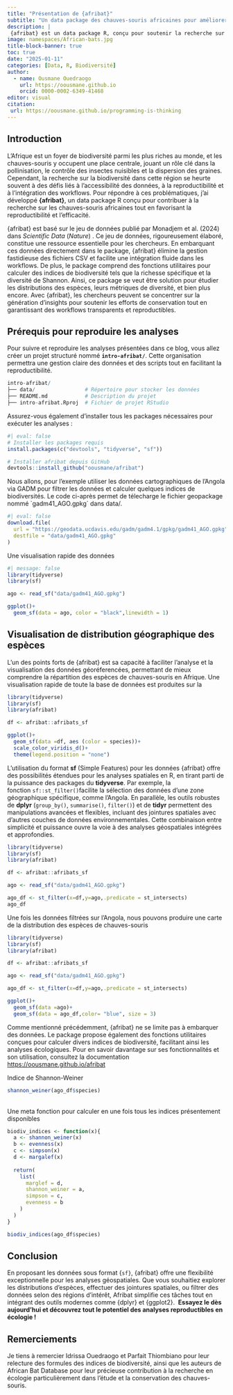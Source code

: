 ```yaml
---
title: "Présentation de {afribat}"
subtitle: "Un data package des chauves-souris africaines pour améliorer la reproductibilité et l’efficacité en recherche sur la biodiversité"
description: |
 {afribat} est un data package R, conçu pour soutenir la recherche sur la biodiversité en intégrant un ensemble complet de données sur les chauves-souris africaines sous forme de. Construit pour simplifier et automatiser les workflows, {afribat} répond aux défis de reproductibilité dans les études écologiques en offrant un accès programmatique direct à des données de haute qualité publiées dans Nature.
image: namespaces/African-bats.jpg
title-block-banner: true
toc: true
date: "2025-01-11"
categories: [Data, R, Biodiversité]
author:
  - name: Ousmane Ouedraogo
    url: https://oousmane.github.io
    orcid: 0000-0002-6349-41468
editor: visual
citation:
 url: https://oousmane.github.io/programming-is-thinking
---
```


## Introduction

L’Afrique est un foyer de biodiversité parmi les plus riches au monde, et les chauves-souris y occupent une place centrale, jouant un rôle clé dans la pollinisation, le contrôle des insectes nuisibles et la dispersion des graines.
Cependant, la recherche sur la biodiversité dans cette région se heurte souvent à des défis liés à l’accessibilité des données, à la reproductibilité et à l’intégration des workflows.
Pour répondre à ces problématiques, j’ai développé **{afribat}**, un data package R conçu pour contribuer à la recherche sur les chauves-souris africaines tout en favorisant la reproductibilité et l’efficacité.

{afribat} est basé sur le jeu de données publié par Monadjem et al. (2024) dans *Scientific Data* (*Nature*) .
Ce jeu de données, rigoureusement élaboré, constitue une ressource essentielle pour les chercheurs.
En embarquant ces données directement dans le package, {afribat} élimine la gestion fastidieuse des fichiers CSV et facilite une intégration fluide dans les workflows.
De plus, le package comprend des fonctions utilitaires pour calculer des indices de biodiversité tels que la richesse spécifique et la diversité de Shannon.
Ainsi, ce package se veut être solution pour étudier les distributions des espèces, leurs métriques de diversité, et bien plus encore.
Avec {afribat}, les chercheurs peuvent se concentrer sur la génération d’insights pour soutenir les efforts de conservation tout en garantissant des workflows transparents et reproductibles.

## Prérequis pour reproduire les analyses

Pour suivre et reproduire les analyses présentées dans ce blog, vous allez créer un projet structuré nommé **`intro-afribat/`**.
Cette organisation permettra une gestion claire des données et des scripts tout en facilitant la reproductibilité.

``` r
intro-afribat/
├── data/                # Répertoire pour stocker les données
├── README.md            # Description du projet
├── intro-afribat.Rproj  # Fichier de projet RStudio
```

Assurez-vous également d’installer tous les packages nécessaires pour exécuter les analyses :

```r
#| eval: false
# Installer les packages requis
install.packages(c("devtools", "tidyverse", "sf"))

# Installer afribat depuis GitHub
devtools::install_github("oousmane/afribat")
```

Nous allons, pour l'exemple utiliser les données cartographiques de l'Angola via GADM pour filtrer les données et calculer quelques indices de biodiversités.
Le code ci-après permet de télecharge le fichier geopackage nommé \`gadm41_AGO.gpkg\` dans data/.

```r
#| eval: false
download.file(
  url = "https://geodata.ucdavis.edu/gadm/gadm4.1/gpkg/gadm41_AGO.gpkg",
  destfile = "data/gadm41_AGO.gpkg"
)
```

Une visualisation rapide des données

```r
#| message: false
library(tidyverse)
library(sf)

ago <- read_sf("data/gadm41_AGO.gpkg")

ggplot()+
  geom_sf(data = ago, color = "black",linewidth = 1)
```

## Visualisation de distribution géographique des espèces

L’un des points forts de {afribat} est sa capacité à faciliter l’analyse et la visualisation des données géoréferencées, permettant de mieux comprendre la répartition des espèces de chauves-souris en Afrique.
Une visualisation rapide de toute la base de données est produites sur la

```r
library(tidyverse)
library(sf)
library(afribat)

df <- afribat::afribats_sf

ggplot()+
  geom_sf(data =df, aes (color = species))+
  scale_color_viridis_d()+
  theme(legend.position = "none")

```

L’utilisation du format **sf** (Simple Features) pour les données {afribat} offre des possibilités étendues pour les analyses spatiales en R, en tirant parti de la puissance des packages du **tidyverse**.
Par exemple, la fonction `sf::st_filter()`facilite la sélection des données d’une zone géographique spécifique, comme l’Angola.
En parallèle, les outils robustes de **dplyr** (`group_by()`, `summarise()`, `filter()`) et de **tidyr** permettent des manipulations avancées et flexibles, incluant des jointures spatiales avec d’autres couches de données environnementales.
Cette combinaison entre simplicité et puissance ouvre la voie à des analyses géospatiales intégrées et approfondies.

```r
library(tidyverse)
library(sf)
library(afribat)

df <- afribat::afribats_sf

ago <- read_sf("data/gadm41_AGO.gpkg")

ago_df <- st_filter(x=df,y=ago,.predicate = st_intersects)
ago_df
```

Une fois les données filtrées sur l'Angola, nous pouvons produire une carte de la distribution des espèces de chauves-souris

```r

library(tidyverse)
library(sf)
library(afribat)

df <- afribat::afribats_sf

ago <- read_sf("data/gadm41_AGO.gpkg")

ago_df <- st_filter(x=df,y=ago,.predicate = st_intersects)

ggplot()+
  geom_sf(data =ago)+
  geom_sf(data = ago_df,color= "blue", size = 3)

```

Comme mentionné précédemment, {afribat} ne se limite pas à embarquer des données.
Le package propose également des fonctions utilitaires conçues pour calculer divers indices de biodiversité, facilitant ainsi les analyses écologiques.
Pour en savoir davantage sur ses fonctionnalités et son utilisation, consultez la documentation <https://oousmane.github.io/afribat>

Indice de Shannon-Weiner

```r
shannon_weiner(ago_df$species)
```

\
Une meta fonction pour calculer en une fois tous les indices présentement disponibles

```r
biodiv_indices <- function(x){
  a <- shannon_weiner(x)
  b <- evenness(x)
  c <- simpson(x)
  d <- margalef(x)
  
  return(
    list(
      marglef = d,
      shannon_weiner = a,
      simpson = c,
      evenness = b
    )
  )
}

biodiv_indices(ago_df$species)
```

## Conclusion

En proposant les données sous format {`sf}`, {afribat} offre une flexibilité exceptionnelle pour les analyses géospatiales.
Que vous souhaitiez explorer les distributions d’espèces, effectuer des jointures spatiales, ou filtrer des données selon des régions d’intérêt, Afribat simplifie ces tâches tout en intégrant des outils modernes comme {dplyr} et {ggplot2}. 
**Essayez le dès aujourd’hui et découvrez tout le potentiel des analyses reproductibles en écologie !**

## Remerciements

Je tiens à remercier Idrissa Ouedraogo et Parfait Thiombiano pour leur relecture des formules des indices de biodiversité, ainsi que les auteurs de African Bat Database pour leur précieuse contribution à la recherche en écologie particulièrement dans l'étude et la conservation des chauves-souris.
